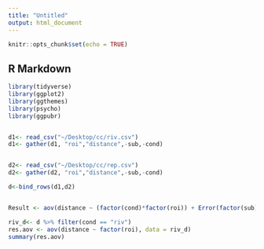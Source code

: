```yaml
---
title: "Untitled"
output: html_document
---
```


```r
knitr::opts_chunk$set(echo = TRUE)
```

## R Markdown
```r

library(tidyverse)
library(ggplot2)
library(ggthemes)
library(psycho)
library(ggpubr)


d1<- read_csv("~/Desktop/cc/riv.csv")
d1<- gather(d1, "roi","distance",-sub,-cond)


d2<- read_csv("~/Desktop/cc/rep.csv")
d2<- gather(d2, "roi","distance",-sub,-cond)

d<-bind_rows(d1,d2)



```

```r

Result <- aov(distance ~ (factor(cond)*factor(roi)) + Error(factor(sub)/factor(cond)*factor(roi)), data=d)

riv_d<- d %>% filter(cond == "riv")
res.aov <- aov(distance ~ factor(roi), data = riv_d)
summary(res.aov)

```

